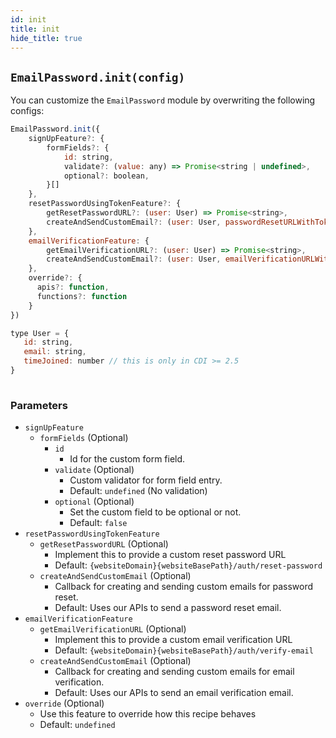 ```yaml
---
id: init
title: init
hide_title: true
---
```


## `EmailPassword.init(config)`

You can customize the `EmailPassword` module by overwriting the following configs:

```jsx
EmailPassword.init({
    signUpFeature?: {
        formFields?: {
            id: string,
            validate?: (value: any) => Promise<string | undefined>,
            optional?: boolean,
        }[]
    },
    resetPasswordUsingTokenFeature?: {
        getResetPasswordURL?: (user: User) => Promise<string>,
        createAndSendCustomEmail?: (user: User, passwordResetURLWithToken: string) => Promise<void>
    },
    emailVerificationFeature: {
        getEmailVerificationURL?: (user: User) => Promise<string>,
        createAndSendCustomEmail?: (user: User, emailVerificationURLWithToken: string) => Promise<void>
    },
    override?: {
      apis?: function,
      functions?: function
    }
})

type User = {
   id: string,
   email: string,
   timeJoined: number // this is only in CDI >= 2.5
}
        
```

### Parameters
- ``signUpFeature``
  - ``formFields`` (Optional)
    - ``id``
      - Id for the custom form field.
    - ``validate`` (Optional)
      - Custom validator for form field entry.
      - Default: `undefined` (No validation)
    - ``optional`` (Optional)
      - Set the custom field to be optional or not.
      - Default: `false`
- ``resetPasswordUsingTokenFeature``
  - ``getResetPasswordURL`` (Optional)
    - Implement this to provide a custom reset password URL
    - Default: `{websiteDomain}{websiteBasePath}/auth/reset-password`
  - ``createAndSendCustomEmail`` (Optional)
    - Callback for creating and sending custom emails for password reset.
    - Default: Uses our APIs to send a password reset email.
- ``emailVerificationFeature``
  - ``getEmailVerificationURL`` (Optional)
    - Implement this to provide a custom email verification URL
    - Default: `{websiteDomain}{websiteBasePath}/auth/verify-email`
  - ``createAndSendCustomEmail`` (Optional)
    - Callback for creating and sending custom emails for email verification.
    - Default: Uses our APIs to send an email verification email.
- `override` (Optional)
  - Use this feature to override how this recipe behaves
  - Default: `undefined`